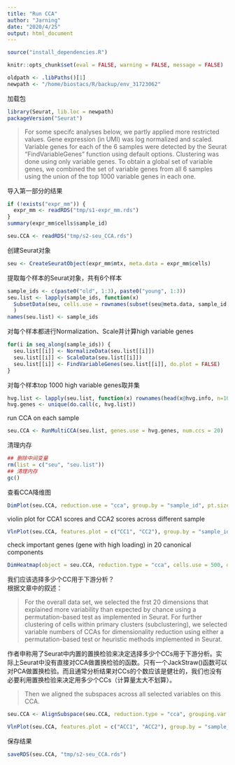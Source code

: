 ```yaml
---
title: "Run CCA"
author: "Jarning"
date: "2020/4/25"
output: html_document
---
```



```r
source("install_dependencies.R")
```

```r
knitr::opts_chunk$set(eval = FALSE, warning = FALSE, message = FALSE)
```

```r
oldpath <- .libPaths()[1]
newpath <- "/home/biostacs/R/backup/env_31723062"
```

加载包
```r
library(Seurat, lib.loc = newpath)
packageVersion("Seurat")
```

> For some specifc analyses below, we partly applied more restricted values. Gene expression (in UMI) was log normalized and scaled. Variable genes for each of the 6 samples were detected by the Seurat “FindVariableGenes” function using default options. Clustering was done using only variable genes. To obtain a global set of variable genes, we combined the set of variable genes from all 6 samples using the union of the top 1000 variable genes in each one.

导入第一部分的结果
```r
if (!exists("expr_mm")) {
  expr_mm <- readRDS("tmp/s1-expr_mm.rds")
}
summary(expr_mm$cells$sample_id)
```

```r
seu.CCA <- readRDS("tmp/s2-seu_CCA.rds")
```

创建Seurat对象
```r
seu <- CreateSeuratObject(expr_mm$mtx, meta.data = expr_mm$cells)
```

提取每个样本的Seurat对象，共有6个样本
```r
sample_ids <- c(paste0("old", 1:3), paste0("young", 1:3))
seu.list <- lapply(sample_ids, function(x) 
  SubsetData(seu, cells.use = rownames(subset(seu@meta.data, sample_id == x)))
  )
names(seu.list) <- sample_ids
```

对每个样本都进行Normalization、Scale并计算high variable genes
```r
for(i in seq_along(sample_ids)) {
  seu.list[[i]] <- NormalizeData(seu.list[[i]])
  seu.list[[i]] <- ScaleData(seu.list[[i]])
  seu.list[[i]] <- FindVariableGenes(seu.list[[i]], do.plot = FALSE)
}
```

对每个样本top 1000 high variable genes取并集
```r
hvg.list <- lapply(seu.list, function(x) rownames(head(x@hvg.info, n=1000)))
hvg.genes <- unique(do.call(c, hvg.list))
```

run CCA on each sample
```r
seu.CCA <- RunMultiCCA(seu.list, genes.use = hvg.genes, num.ccs = 20)
```

清理内存
```r
## 删除中间变量
rm(list = c("seu", "seu.list"))
## 清理内存
gc()
```

查看CCA降维图
```r
DimPlot(seu.CCA, reduction.use = "cca", group.by = "sample_id", pt.size = 0.5)
```

violin plot for CCA1 scores and CCA2 scores across different sample
```r
VlnPlot(seu.CCA, features.plot = c("CC1", "CC2"), group.by = "sample_id", point.size.use = .01)
```

check important genes (gene with high loading) in 20 canonical components
```r
DimHeatmap(object = seu.CCA, reduction.type = "cca", cells.use = 500, dim.use = 1:20, do.balanced = TRUE)
```

我们应该选择多少个CC用于下游分析？<br>
根据文章中的叙述：<br>

>  For the overall data set, we selected the frst 20 dimensions that explained more variability than expected by chance using a permutation-based test as implemented in Seurat. For further clustering of cells within primary clusters (subclustering), we selected variable numbers of CCAs for dimensionality reduction using either a permutation-based test or heuristic methods implemented in Seurat.

作者申称用了Seurat中内置的置换检验来决定选择多少个CCs用于下游分析。实际上Seurat中没有直接对CCA做置换检验的函数。只有一个JackStraw()函数可以对PCA做置换检验。而且通常分析结果对CCs的个数应该是健壮的，我们也没有必要利用置换检验来决定用多少个CCs（计算量太大不划算）。

> Then we aligned the subspaces across all selected variables on this CCA.

```r
seu.CCA <- AlignSubspace(seu.CCA, reduction.type = "cca", grouping.var = "sample_id", dims.align = 1:20)
```

```r
VlnPlot(seu.CCA, features.plot = c("ACC1", "ACC2"), group.by = "sample_id", point.size.use = .01)
```

保存结果
```r
saveRDS(seu.CCA, "tmp/s2-seu_CCA.rds")
```

